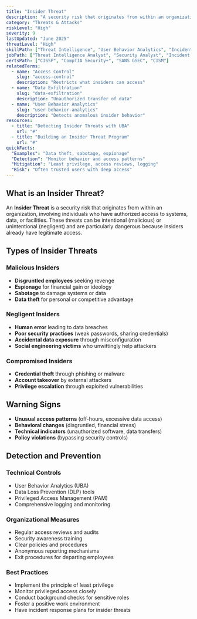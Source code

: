```yaml
---
title: "Insider Threat"
description: "A security risk that originates from within an organization, typically involving employees, contractors, or business partners with authorized access"
category: "Threats & Attacks"
riskLevel: "High"
severity: 9
lastUpdated: "June 2025"
threatLevel: "High"
skillPath: ["Threat Intelligence", "User Behavior Analytics", "Incident Response", "Security Monitoring"]
jobPath: ["Threat Intelligence Analyst", "Security Analyst", "Incident Responder", "Security Engineer"]
certsPath: ["CISSP", "CompTIA Security+", "SANS GSEC", "CISM"]
relatedTerms:
  - name: "Access Control"
    slug: "access-control"
    description: "Restricts what insiders can access"
  - name: "Data Exfiltration"
    slug: "data-exfiltration"
    description: "Unauthorized transfer of data"
  - name: "User Behavior Analytics"
    slug: "user-behavior-analytics"
    description: "Detects anomalous insider behavior"
resources:
  - title: "Detecting Insider Threats with UBA"
    url: "#"
  - title: "Building an Insider Threat Program"
    url: "#"
quickFacts:
  "Examples": "Data theft, sabotage, espionage"
  "Detection": "Monitor behavior and access patterns"
  "Mitigation": "Least privilege, access reviews, logging"
  "Risk": "Often trusted users with deep access"
---
```


## What is an Insider Threat?

An **Insider Threat** is a security risk that originates from within an organization, involving individuals who have authorized access to systems, data, or facilities. These threats can be intentional (malicious) or unintentional (negligent) and are particularly dangerous because insiders already have legitimate access.

## Types of Insider Threats

### **Malicious Insiders**
- **Disgruntled employees** seeking revenge
- **Espionage** for financial gain or ideology
- **Sabotage** to damage systems or data
- **Data theft** for personal or competitive advantage

### **Negligent Insiders**
- **Human error** leading to data breaches
- **Poor security practices** (weak passwords, sharing credentials)
- **Accidental data exposure** through misconfiguration
- **Social engineering victims** who unwittingly help attackers

### **Compromised Insiders**
- **Credential theft** through phishing or malware
- **Account takeover** by external attackers
- **Privilege escalation** through exploited vulnerabilities

## Warning Signs

- **Unusual access patterns** (off-hours, excessive data access)
- **Behavioral changes** (disgruntled, financial stress)
- **Technical indicators** (unauthorized software, data transfers)
- **Policy violations** (bypassing security controls)

## Detection and Prevention

### **Technical Controls**
- User Behavior Analytics (UBA)
- Data Loss Prevention (DLP) tools
- Privileged Access Management (PAM)
- Comprehensive logging and monitoring

### **Organizational Measures**
- Regular access reviews and audits
- Security awareness training
- Clear policies and procedures
- Anonymous reporting mechanisms
- Exit procedures for departing employees

### **Best Practices**
- Implement the principle of least privilege
- Monitor privileged access closely
- Conduct background checks for sensitive roles
- Foster a positive work environment
- Have incident response plans for insider threats
